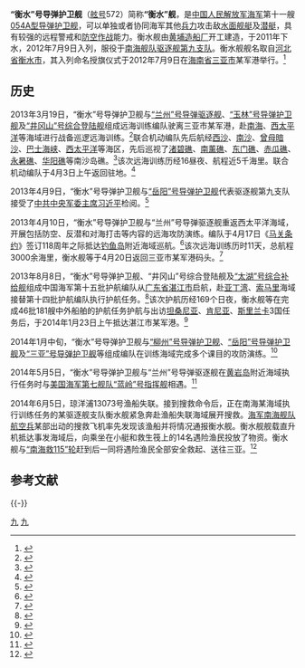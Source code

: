 {{军舰模板
|名称= 衡水舰  [[File:Naval_Ensign_of_the_People's_Republic_of_China.svg|30px]]
|图片= [[file:CNS_Hengshui_(FFG-572)_2.jpg|300px]]
|照片说明=正在通过冲绳附近海域的“衡水”号导弹护卫舰<ref>{{cite web|title=中国海軍艦艇の動向について|publisher=統合幕僚監部|url=http://www.mod.go.jp/js/Press/press2013/press_pdf/p20130331.pdf|date=2013-03-31|language=ja|access-date=2014-10-26|archive-date=2019-12-06|archive-url=https://web.archive.org/web/20191206010322/https://www.mod.go.jp/js/Press/press2013/press_pdf/p20130331.pdf|dead-url=no}}</ref>
|舰名来源= [[河北省|河北省]][[衡水市|衡水市]]
|拥有国= [[中华人民共和国|中华人民共和国]]
|制造= [[黄埔造船厂|黄埔造船厂]]
|型号= [[054A型导弹护卫舰|054A型导弹护卫舰]]
|动工= 
|下水= 2011年
|服役= 2012年7月9日
|状态= 在役
|荣誉= 
|正常= 3600吨
|满载= 4000吨
|全长= 134米
|全宽= 16米
|吃水= 5米
|动力方式= {{link-en|柴-柴联合|Combined diesel and diesel}}（CODAD）
|发动机= [[16PA6V-280STC柴油机|16PA6V-280STC]][[柴油机|柴油机]]×4
|极速= 不低于27节
|续航= 4000海里（18节）
|成员= 170人
|舰载机= [[卡-28|卡-28]]×1或[[直-9#直-9C|直-9C]]×1
|搜索系统=H/SJD-9型舰壳主/被动声纳<br>H/LJQ-366型超视距对海搜索雷达<br>H/LJP-349A型火控雷达<br>H/LJQ-382型三坐标对空搜索雷达<br>H/LJQ-364型对海/低空搜索雷达<br>H/SJG-206型被动拖曳线列阵声纳
|武器系统= 4联装[[鹰击-83J|YJ-83J]][[反舰导弹|反舰导弹]]×2<br>8单元H/AKJ-16型[[垂直发射系统|垂直发射系统]]×4<br>[[H/PJ-26型单管76毫米隐身舰炮|H/PJ-26型单管76毫米隐身舰炮]]<br>[[H/PJ-12型7管30毫米舰炮|H/PJ-12型7管30毫米舰炮]]×2<br>003A型6管火箭深弹发射装置×2<br>3联装7424型324mm鱼雷发射器×2
|电战系统= H/RJZ-726型电子对抗系统<br>18联装H/RJZ-726-4型干扰发射装置×2
|其它=
}}

'''“衡水”号导弹护卫舰'''（[[舷号|舷号]]572）简称'''“衡水”舰'''，是[[中国人民解放军海军|中国人民解放军海军]]第十一艘[[054A型导弹护卫舰|054A型导弹护卫舰]]，可以单独或者协同海军其他[[兵力|兵力]]攻击敌[[水面舰艇|水面舰艇]]及[[潜艇|潜艇]]，具有较强的远程警戒和[[防空作战|防空作战]]能力。衡水舰由[[黄埔造船厂|黄埔造船厂]]开工建造，于2011年下水，2012年7月9日入列，服役于[[南海舰队|南海舰队]][[驱逐舰第九支队|驱逐舰第九支队]]。衡水舰舰名取自[[河北省|河北省]][[衡水市|衡水市]]，其入列命名授旗仪式于2012年7月9日在[[海南省|海南省]][[三亚市|三亚市]]某军港举行。<ref>{{cite web |url=http://www.hengshui.gov.cn/HSXW/JRHS/2012/07/13/content_239523.shtml |title=“衡水”舰入列南海舰队 |publisher=衡水日报 |date=2012-07-13 |access-date=2014-10-26 |archive-url=https://web.archive.org/web/20141026084432/http://www.hengshui.gov.cn/HSXW/JRHS/2012/07/13/content_239523.shtml |archive-date=2014-10-26 |dead-url=yes }}</ref>

== 历史 ==
2013年3月19日，“衡水”号导弹护卫舰与[[兰州号导弹驱逐舰|“兰州”号导弹驱逐舰]]、[[玉林号导弹护卫舰|“玉林”号导弹护卫舰]]及[[井冈山号综合登陆舰|“井冈山”号综合登陆舰]]组成远海训练编队驶离三亚市某军港，赴[[南海|南海]]、[[西太平洋|西太平洋]]等海域进行战备巡逻远海训练。<ref>{{cite web |url=http://www.chinanews.com/mil/2013/03-19/4657766.shtml |title=南海舰队组织联合机动编队战备巡逻远海训练 |publisher=中新网 |date=2013-03-19 |access-date=2014-10-26 |archive-date=2015-09-24 |archive-url=https://web.archive.org/web/20150924052113/http://www.chinanews.com/mil/2013/03-19/4657766.shtml |dead-url=no }}</ref>联合机动编队先后航经[[西沙|西沙]]、[[南沙群島|南沙]]、[[曾母暗沙|曾母暗沙]]、[[巴士海峡|巴士海峡]]、[[西太平洋|西太平洋]]等海区，先后巡视了[[渚碧礁|渚碧礁]]、[[南薰礁|南薰礁]]、[[东门礁|东门礁]]、[[赤瓜礁|赤瓜礁]]、[[永暑礁|永暑礁]]、[[华阳礁|华阳礁]]等南沙岛礁。<ref>{{cite web|url= http://gb.cri.cn/27824/2013/04/03/6611s4073228.htm|title= 中国海军南海舰队联合机动编队完成任务返抵三亚|publisher= 国际在线|date= 2013-04-03|access-date= 2014-10-26|archive-date= 2014-09-24|archive-url= https://web.archive.org/web/20140924040453/http://gb.cri.cn/27824/2013/04/03/6611s4073228.htm|dead-url= no}}</ref>该次远海训练历经16昼夜、航程近5千海里。联合机动编队于4月3日上午返回驻地。<ref>{{cite web |url=http://navy.81.cn/content/2013-04/04/content_5289766.htm |title=南海舰队联合机动编队十六天远海训练精彩回顾 |publisher=中国海军网 |date=2013-04-04 |access-date=2014-10-26 |archive-date=2013-05-17 |archive-url=https://web.archive.org/web/20130517135422/http://navy.81.cn/content/2013-04/04/content_5289766.htm |dead-url=no }}</ref>

2013年4月9日，“衡水”号导弹护卫舰与[[岳阳号导弹护卫舰|“岳阳”号导弹护卫舰]]代表驱逐舰第九支队接受了[[中共中央军委主席|中共中央军委主席]][[习近平|习近平]]检阅。<ref>{{cite web |url=http://www.chinanews.com/gn/2013/04-11/4723279.shtml |title=习近平视察海军驻三亚部队 登井冈山舰和新型潜艇 |publisher=中新网 |date=2013-04-11 |access-date=2014-10-26 |archive-date=2020-02-11 |archive-url=https://web.archive.org/web/20200211215705/http://www.chinanews.com/gn/2013/04-11/4723279.shtml |dead-url=no }}</ref>

2013年4月10日，“衡水”号导弹护卫舰与“兰州”号导弹驱逐舰重返西太平洋海域，开展包括防空、反潜和对海打击等内容的远海攻防演练。编队于4月17日《[[马关条约|马关条约]]》签订118周年之际抵达[[钓鱼岛|钓鱼岛]]附近海域巡航。<ref>{{cite web |url=http://news.gmw.cn/newspaper/2013-04/18/content_1255496.htm |title=我舰队马关条约纪念日巡航钓鱼岛 |publisher=光明网 |date=2013-04-18 |access-date=2014-10-26 |archive-date=2016-03-05 |archive-url=https://web.archive.org/web/20160305041603/http://news.gmw.cn/newspaper/2013-04/18/content_1255496.htm |dead-url=no }}</ref>该次远海训练历时11天，总航程3000余海里，衡水舰等于4月20日返回三亚市某军港码头。<ref>{{cite web |url=http://news.xinhuanet.com/mil/2013-04/20/c_124606661.htm |title=海军南海舰队远海训练编队完成任务返回三亚 |publisher=新华网 |date=2013-04-20 |deadurl=yes |archiveurl=https://web.archive.org/web/20150822103727/http://news.xinhuanet.com/mil/2013-04/20/c_124606661.htm |archivedate=2015-08-22 |df= |access-date=2014-10-26 }}</ref>

2013年8月8日，“衡水”号导弹护卫舰、“井冈山”号综合登陆舰及[[太湖号综合补给舰|“太湖”号综合补给舰]]组成中国海军第十五批护航编队从[[广东省|广东省]][[湛江市|湛江市]]启航，赴[[亚丁湾|亚丁湾]]、[[索马里|索马里]]海域接替第十四批护航编队执行护航任务。<ref>{{cite web |url=http://www.chinanews.com/mil/2013/08-08/5140705.shtml |title=中国海军第十五批护航编队奔赴亚丁湾 |publisher=中新网 |date=2013-08-08 |access-date=2014-10-26 |archive-date=2021-05-06 |archive-url=https://web.archive.org/web/20210506205632/http://www.chinanews.com/mil/2013/08-08/5140705.shtml |dead-url=no }}</ref>该次护航历经169个日夜，衡水舰等在完成46批181艘中外船舶的护航任务护航与出访[[坦桑尼亚|坦桑尼亚]]、[[肯尼亚|肯尼亚]]、[[斯里兰卡|斯里兰卡]]3国任务后，于2014年1月23日上午抵达湛江市某军港。<ref>{{cite web |url=http://news.xinhuanet.com/mil/2014-01/23/c_119104627.htm |title=中国海军第十五批护航编队凯旋 |publisher=新华网 |date=2014-01-23 |deadurl=yes |archiveurl=https://web.archive.org/web/20151223164619/http://news.xinhuanet.com/mil/2014-01/23/c_119104627.htm |archivedate=2015-12-23 |access-date=2014-10-26 }}</ref>

2014年1月中旬，“衡水”号导弹护卫舰与[[柳州号导弹护卫舰|“柳州”号导弹护卫舰]]、[[岳阳号导弹护卫舰|“岳阳”号导弹护卫舰]]及[[三亚号导弹护卫舰|“三亚”号导弹护卫舰]]等组成编队在训练海域完成多个课目的攻防演练。<ref>{{cite web |url=http://www.chinanews.com/mil/2014/01-20/5753781.shtml |title=南海舰队某驱逐舰支队4艘舰艇组织攻防演练 |publisher=中新网 |date=2014-01-20 |access-date=2014-12-01 |archive-date=2014-12-08 |archive-url=https://web.archive.org/web/20141208190615/http://www.chinanews.com/mil/2014/01-20/5753781.shtml |dead-url=no }}</ref>

2014年5月5日，“衡水”号导弹护卫舰与“兰州”号导弹驱逐舰在[[黄岩岛|黄岩岛]]附近海域执行任务时与[[美国海军|美国海军]][[第七舰队_(美国海军)|第七舰队]][[蓝岭号两栖指挥舰_(LCC-19)|“蓝岭”号指挥舰]]相遇。<ref>{{cite web |url=http://news.xinhuanet.com/world/2014-05/11/c_126485826.htm |title=美媒：美军自曝与中国军舰黄岩岛“偶遇” |publisher=新华网 |date=2014-05-11 |access-date=2014-10-26 |archive-date=2014-05-15 |archive-url=https://web.archive.org/web/20140515154319/http://news.xinhuanet.com/world/2014-05/11/c_126485826.htm |dead-url=no }}</ref>

2014年6月5日，琼洋浦13073号渔船失联。接到搜救命令后，正在南海某海域执行训练任务的某驱逐舰支队衡水舰紧急奔赴渔船失联海域展开搜救。[[中国人民解放军海军航空兵|海军南海舰队航空兵]]某部出动的搜救飞机率先发现该渔船并将情况通报衡水舰。衡水舰舰载直升机抵达事发海域后，向乘坐在小艇和救生筏上的14名遇险渔民投放了物资。衡水舰与[[南海救115轮|“南海救115”轮]]赶到后一同将遇险渔民全部安全救起、送往三亚。<ref>{{cite web |url=http://www.chinamil.com.cn/jfjbmap/content/2014-06/07/content_78132.htm |title=南海舰队军地联合救起14名遇险渔民 |publisher=中国军网 |date=2014-06-07 |access-date=2014-10-26 |archive-date=2014-10-26 |archive-url=https://web.archive.org/web/20141026090505/http://www.chinamil.com.cn/jfjbmap/content/2014-06/07/content_78132.htm |dead-url=yes }}</ref>

== 参考文献 ==
{{Reflist}}

{{-}}
{{驱逐舰第九支队}}
{{054A型导弹护卫舰}}

[[Category:054A型导弹护卫舰|九]]
[[Category:2011年下水|九]]